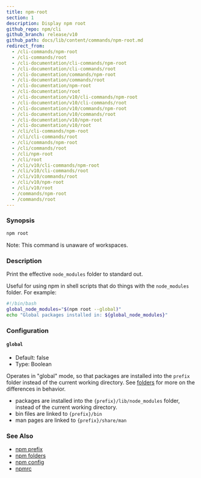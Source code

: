 ```yaml
---
title: npm-root
section: 1
description: Display npm root
github_repo: npm/cli
github_branch: release/v10
github_path: docs/lib/content/commands/npm-root.md
redirect_from:
  - /cli-commands/npm-root
  - /cli-commands/root
  - /cli-documentation/cli-commands/npm-root
  - /cli-documentation/cli-commands/root
  - /cli-documentation/commands/npm-root
  - /cli-documentation/commands/root
  - /cli-documentation/npm-root
  - /cli-documentation/root
  - /cli-documentation/v10/cli-commands/npm-root
  - /cli-documentation/v10/cli-commands/root
  - /cli-documentation/v10/commands/npm-root
  - /cli-documentation/v10/commands/root
  - /cli-documentation/v10/npm-root
  - /cli-documentation/v10/root
  - /cli/cli-commands/npm-root
  - /cli/cli-commands/root
  - /cli/commands/npm-root
  - /cli/commands/root
  - /cli/npm-root
  - /cli/root
  - /cli/v10/cli-commands/npm-root
  - /cli/v10/cli-commands/root
  - /cli/v10/commands/root
  - /cli/v10/npm-root
  - /cli/v10/root
  - /commands/npm-root
  - /commands/root
---
```


### Synopsis

```bash
npm root
```

Note: This command is unaware of workspaces.

### Description

Print the effective `node_modules` folder to standard out.

Useful for using npm in shell scripts that do things with the `node_modules` folder. For example:

```bash
#!/bin/bash
global_node_modules="$(npm root --global)"
echo "Global packages installed in: ${global_node_modules}"
```

### Configuration

#### `global`

- Default: false
- Type: Boolean

Operates in "global" mode, so that packages are installed into the `prefix` folder instead of the current working directory. See [folders](/cli/v10/configuring-npm/folders) for more on the differences in behavior.

- packages are installed into the `{prefix}/lib/node_modules` folder, instead of the current working directory.
- bin files are linked to `{prefix}/bin`
- man pages are linked to `{prefix}/share/man`

### See Also

- [npm prefix](/cli/v10/commands/npm-prefix)
- [npm folders](/cli/v10/configuring-npm/folders)
- [npm config](/cli/v10/commands/npm-config)
- [npmrc](/cli/v10/configuring-npm/npmrc)
